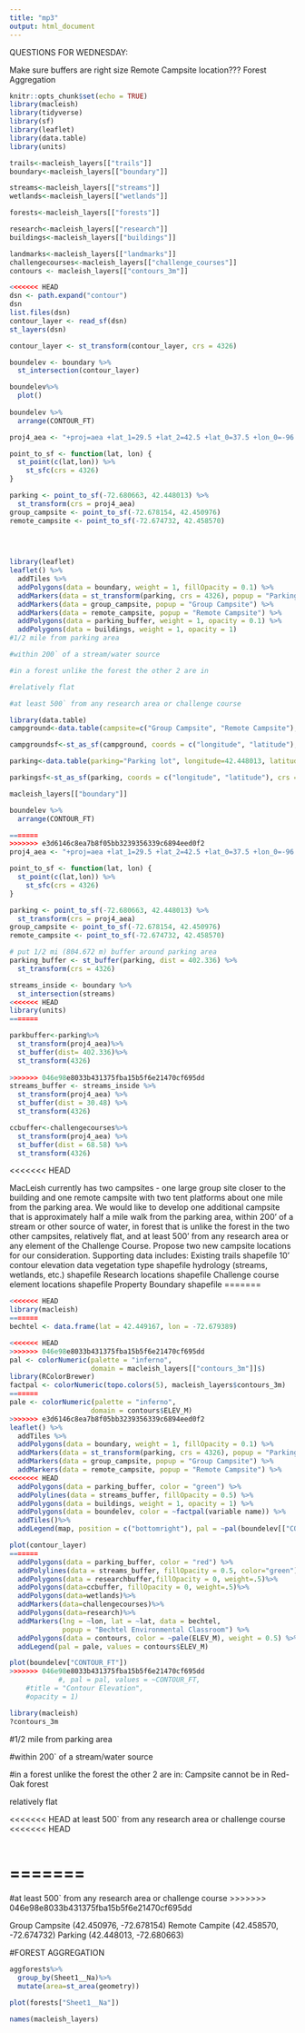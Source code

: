 ```yaml
---
title: "mp3"
output: html_document
---
```

QUESTIONS FOR WEDNESDAY:

Make sure buffers are right size
Remote Campsite location???
Forest Aggregation

```r
knitr::opts_chunk$set(echo = TRUE)
library(macleish)
library(tidyverse)
library(sf)
library(leaflet)
library(data.table)
library(units)
```

```r
trails<-macleish_layers[["trails"]]
boundary<-macleish_layers[["boundary"]]

streams<-macleish_layers[["streams"]]
wetlands<-macleish_layers[["wetlands"]]

forests<-macleish_layers[["forests"]]

research<-macleish_layers[["research"]]
buildings<-macleish_layers[["buildings"]]

landmarks<-macleish_layers[["landmarks"]]
challengecourses<-macleish_layers[["challenge_courses"]]
contours <- macleish_layers[["contours_3m"]]
```

```r
<<<<<<< HEAD
dsn <- path.expand("contour")
dsn
list.files(dsn)
contour_layer <- read_sf(dsn)
st_layers(dsn)

contour_layer <- st_transform(contour_layer, crs = 4326)

boundelev <- boundary %>%
  st_intersection(contour_layer)

boundelev%>%
  plot()
 
boundelev %>%
  arrange(CONTOUR_FT)

proj4_aea <- "+proj=aea +lat_1=29.5 +lat_2=42.5 +lat_0=37.5 +lon_0=-96 +x_0=0 +y_0=0 +ellps=GRS80 +datum=NAD83 +units=m +no_defs"

point_to_sf <- function(lat, lon) {
  st_point(c(lat,lon)) %>%
    st_sfc(crs = 4326)
}

parking <- point_to_sf(-72.680663, 42.448013) %>%
  st_transform(crs = proj4_aea)
group_campsite <- point_to_sf(-72.678154, 42.450976)
remote_campsite <- point_to_sf(-72.674732, 42.458570)

 
 

library(leaflet)
leaflet() %>%
  addTiles %>%
  addPolygons(data = boundary, weight = 1, fillOpacity = 0.1) %>%
  addMarkers(data = st_transform(parking, crs = 4326), popup = "Parking") %>%
  addMarkers(data = group_campsite, popup = "Group Campsite") %>%
  addMarkers(data = remote_campsite, popup = "Remote Campsite") %>%
  addPolygons(data = parking_buffer, weight = 1, opacity = 0.1) %>%
  addPolygons(data = buildings, weight = 1, opacity = 1) 
#1/2 mile from parking area

#within 200` of a stream/water source

#in a forest unlike the forest the other 2 are in

#relatively flat

#at least 500` from any research area or challenge course

library(data.table)
campground<-data.table(campsite=c("Group Campsite", "Remote Campsite"), longitude=c(42.450976, 42.458570), latitude=c(-72.678154, -72.674732))

campgroundsf<-st_as_sf(campground, coords = c("longitude", "latitude"), crs = 4326)

parking<-data.table(parking="Parking lot", longitude=42.448013, latitude=-72.680663)

parkingsf<-st_as_sf(parking, coords = c("longitude", "latitude"), crs = 4326)

macleish_layers[["boundary"]]

boundelev %>%
  arrange(CONTOUR_FT)

=======
>>>>>>> e3d6146c8ea7b8f05bb3239356339c6894eed0f2
proj4_aea <- "+proj=aea +lat_1=29.5 +lat_2=42.5 +lat_0=37.5 +lon_0=-96 +x_0=0 +y_0=0 +ellps=GRS80 +datum=NAD83 +units=m +no_defs"

point_to_sf <- function(lat, lon) {
  st_point(c(lat,lon)) %>%
    st_sfc(crs = 4326)
}

parking <- point_to_sf(-72.680663, 42.448013) %>%
  st_transform(crs = proj4_aea)
group_campsite <- point_to_sf(-72.678154, 42.450976)
remote_campsite <- point_to_sf(-72.674732, 42.458570)

# put 1/2 mi (804.672 m) buffer around parking area
parking_buffer <- st_buffer(parking, dist = 402.336) %>%
  st_transform(crs = 4326)

streams_inside <- boundary %>%
  st_intersection(streams)
<<<<<<< HEAD
library(units)
=======

parkbuffer<-parking%>%
  st_transform(proj4_aea)%>%
  st_buffer(dist= 402.336)%>%
  st_transform(4326)
  
>>>>>>> 046e98e8033b431375fba15b5f6e21470cf695dd
streams_buffer <- streams_inside %>%
  st_transform(proj4_aea) %>%
  st_buffer(dist = 30.48) %>%
  st_transform(4326)

ccbuffer<-challengecourses%>%
  st_transform(proj4_aea) %>%
  st_buffer(dist = 68.58) %>%
  st_transform(4326)
```

<<<<<<< HEAD

MacLeish currently has two campsites - one large group site closer to the building and one remote campsite with two tent platforms about one mile from the parking area. We would like to develop one additional campsite that is approximately half a mile walk from the parking area, within 200’ of a stream or other source of water, in forest that is unlike the forest in the two other campsites, relatively flat, and at least 500’ from any research area or any element of the Challenge Course. Propose two new campsite locations for our consideration.
Supporting data includes:
Existing trails shapefile
10’ contour elevation data
vegetation type shapefile
hydrology (streams, wetlands, etc.) shapefile
Research locations shapefile
Challenge course element locations shapefile
Property Boundary shapefile
=======
```r
<<<<<<< HEAD
library(macleish)
=======
bechtel <- data.frame(lat = 42.449167, lon = -72.679389)

<<<<<<< HEAD
>>>>>>> 046e98e8033b431375fba15b5f6e21470cf695dd
pal <- colorNumeric(palette = "inferno",
                    domain = macleish_layers[["contours_3m"]]$)
library(RColorBrewer)
factpal <- colorNumeric(topo.colors(5), macleish_layers$contours_3m)
=======
pale <- colorNumeric(palette = "inferno",
                    domain = contours$ELEV_M)
>>>>>>> e3d6146c8ea7b8f05bb3239356339c6894eed0f2
leaflet() %>%
  addTiles %>%
  addPolygons(data = boundary, weight = 1, fillOpacity = 0.1) %>%
  addMarkers(data = st_transform(parking, crs = 4326), popup = "Parking") %>%
  addMarkers(data = group_campsite, popup = "Group Campsite") %>%
  addMarkers(data = remote_campsite, popup = "Remote Campsite") %>%
<<<<<<< HEAD
  addPolygons(data = parking_buffer, color = "green") %>%
  addPolylines(data = streams_buffer, fillOpacity = 0.5) %>%
  addPolygons(data = buildings, weight = 1, opacity = 1) %>%
  addPolygons(data = boundelev, color = ~factpal(variable name)) %>%
  addTiles()%>%
  addLegend(map, position = c("bottomright"), pal = ~pal(boundelev[["CONTOUR_FT"]]), opacity = 1, title = 'An', values = variable name)

plot(contour_layer)
=======
  addPolygons(data = parking_buffer, color = "red") %>%
  addPolylines(data = streams_buffer, fillOpacity = 0.5, color="green")%>%
  addPolygons(data = researchbuffer,fillOpacity = 0, weight=.5)%>%
  addPolygons(data=ccbuffer, fillOpacity = 0, weight=.5)%>%
  addPolygons(data=wetlands)%>%
  addMarkers(data=challengecourses)%>%
  addPolygons(data=research)%>%
  addMarkers(lng = ~lon, lat = ~lat, data = bechtel,
             popup = "Bechtel Environmental Classroom") %>%
  addPolygons(data = contours, color = ~pale(ELEV_M), weight = 0.5) %>%
  addLegend(pal = pale, values = contours$ELEV_M)

plot(boundelev["CONTOUR_FT"])
>>>>>>> 046e98e8033b431375fba15b5f6e21470cf695dd
            #, pal = pal, values = ~CONTOUR_FT,
    #title = "Contour Elevation",
    #opacity = 1)
```
```r
library(macleish)
?contours_3m
```
 


#1/2 mile from parking area  

#within 200` of a stream/water source

#in a forest unlike the forest the other 2 are in: Campsite cannot be in Red-Oak forest

relatively flat

<<<<<<< HEAD
at least 500` from any research area or challenge course
<<<<<<< HEAD
```r

```

=======
=======
#at least 500` from any research area or challenge course
>>>>>>> 046e98e8033b431375fba15b5f6e21470cf695dd

Group Campsite (42.450976, -72.678154)
Remote Campite (42.458570, -72.674732)
Parking (42.448013, -72.680663)


#FOREST AGGREGATION

```r
aggforests%>%
  group_by(Sheet1__Na)%>%
  mutate(area=st_area(geometry))

plot(forests["Sheet1__Na"])
```
 
```r
names(macleish_layers)
```


